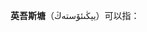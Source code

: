 '''英吾斯塘'''（يېڭىئۆستەڭ‎）可以指：
{{PRC admin/disambig|65/28/25/204/000|65/31/21/214/000|65/31/25/204/000|65/31/30/207/000|65/31/28/205/210}}
{{disambig|cat=四字中国乡名消歧义}}